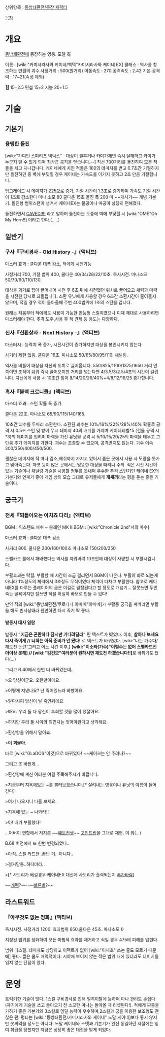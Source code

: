 상위항목 : [[동방쇄환전/등장 캐릭터]]

[[목차]]
= 개요 =

[[동방쇄환전]]에 등장하는 영웅. 모델 有

이름 : [wiki:"카미시라사와 케이네/백택"카미시라사와 케이네 EX]
클래스 : 역사를 창조하는 만월의 괴수
사정거리 : 500(원거리)
이동속도 : 270
공격속도 : 2.42
기본 공격력 : 17~21(속성 제외)

'''힘''' 15+2.5
민첩 15+2
지능 20+1.5

= 기술 =

== 기본기 ==

=== 용맹한 돌진 ===
[wiki:"가디언 스피리츠 택틱스"--대상이 켈후거나 카미가제면 즉시 살해하고 카이가 누군지 알 수 있게 되며 최상급 공격을 얻습니다.--]
직선 700거리를 돌진하여 모든 적들을 치고 지나갑니다. 
케이네에게 치인 적들은 100의 데미지를 받고 0.7초간 기절하지만  돌진하던 중 벽에 부딫힐 경우 케이네는 가속도를 이기지 못하고 2초 만큼 기절합니다.

업그레이드 시 데미지가 225으로 증가, 기절 시간이 1.3초로 증가하며 가속도 기절 시간이 1초로 감소한다
마나 소모 80  쿨다운 15초 돌진 폭 200
마
~~개사기~~ 개념 기본기. 돌진형 범위스턴이 생겨서 케이네EX는 물공이나 마공이 상당히 편해졌다.

돌진하면서 [[CAVED!!!!]] 라고 말하며 돌진하는 도중에 벽에 부딫힐 시 [wiki:"OME"Oh My Horn!!] 이라고 한다.(.....)
== 일반기 ==


=== 구사『구비경사 - Old History -』(액티브) ===

마스터 효과 : 쿨다운 대폭 감소, 적에게 시전가능

사정거리 700, 기절 범위 400, 쿨다운 40/34/28/22/10초. 즉시시전. 마나소모 50/70/90/110/130

대상을 과거로 잡아 끌어내어 시전 후 6초 뒤에 시전했던 위치로 끌어오고 체력과 마력을 시전한 당시로 되돌립니다. 소환 유닛에게 사용할 경우 6초간 소환시간이 줄어들지 않으며, 적일 경우 적이 돌아올때 주변 400범위에 1초의 스턴을 겁니다.

원래는 처음부터 적에게도 사용이 가능한 만능형 스킬이였으나 이제 제대로 사용하려면 마스터해야 한다. 추격,도주,사용 후 적 견제 등 용도는 다양하다.

=== 신사『신환상사 - Next History -』(액티브) ===

마스터시 : 능력치 폭 증가, 시전시간이 증가하지만 대상을 봉인시키지 않는다

사거리 제한 없음. 쿨다운 16초.  마나소모 50/65/80/95/110. 채널링.

역사를 비틀어 대상을 자신의 위치로 끌어옵니다. 550/825/1100/1375/1650 거리 안쪽이면 조작이 쉬워 즉시 끌어오지만 거리를 넘는다면 4/3.5/3/2.5/4초의 시간이 걸립니다. 자신에게 사용 시 10초간 힘이 8/14/20/26/40%+4/8/12/16/25 증가합니다.



=== 흑사『블랙 크로니클』(액티브) ===

마스터 효과 : 스턴 확률 폭 증가.

쿨다운 22초. 마나소모 65/90/115/140/165.

10초간 괴수를 두마리 소환한다. 소환된 괴수는 10%/16%/22%/28%/40% 확률로 공격 시 0.5초 스턴 및 방어 무시 데미지 40의 배쉬를 가지며 케이네레벨*5 (건물 공격 시 *3)의 데미지를 입히며 마력을 가진 유닛을 공격 시 5/10/15/20/25의 마력을 태우고 그 만큼 추가 데미지를 가한다.
괴수는 조종할 수 없으며, 공격받지도 않는다. 괴수 이속 300/350/400/450/500.

괜찮은 데미지에 적 마나 감소,배쉬까지 가지고 있어서 좁은 곳에서 사용 시 도망을 못가고 맞아죽는다. 자코 등이 많은 곳에서는 엉뚱한 대상을 때리니 주의. 적은 시전 시간이 있는 기술이나 채널링 기술을 사용할 엄두를 못내며 우수한 추격 스턴기인 케이네 EX의 기본기와 연계가 좋아 게임 상의 모습 그대로 유저들에게 '''개새끼'''라는 평을 듣는 좋은 기술이다.

== 궁극기 ==

=== 전세『되돌아오는 이치죠 다리』(액티브) ===

BGM : 익스텐드 애쉬 ~ 봉래인
MK II BGM : [wiki:"Chronicle 2nd"서의 마수]

마스터 효과 : 쿨다운 대폭 감소

사거리 800. 쿨다운 200/160/100초 마나소모 150/200/250

스펠카드 룰에서 패배했다는 역사를 지워버려 10초안에 대상이 사망할 시 부활시킵니다.

부활효과는 탁월. 부활할 때 시간이 조금 걸리면서 BGM이 나온다.
부활이 바로 되는게 아니라 1%정도의 체력에서 3초정도 무적이였다 체력이 다차고 부활한다. 참고로 케이네EX를 다루는 플레이어의 급은 이걸로 결정된다고 할 정도로 개념기... 잘못쓰면 두번 죽는 굴욕이지만 잘쓰면 적을 확실히 바보로 만들 수 있다!

만약 적의 [wiki:"동방쇄환전/쿠로다니 야마메"야마메]가 부활중 궁극을 써버리면 부활을 해도 빈사상태라 웬만하면 다시 죽기 딱 좋다.

==== 발동시 대사 일람 ====
발동시  '''"지금은 곤란하다 잠시만 기다려달라"''' 란 텍스트가 떴었다.
이후, '''살아나 보세요 다시 죽이게 // 너희는 아직 준비가 안 됐다!''' 로 텍스트가 바뀌었다.
[wiki:"나는 가수다/재도전 논란"그리고 어느 사건 이후,] '''[wiki:"이소라(가수)"이럴수는 없어 스펠카드전 더이상 못해] // [wiki:"김건모"여러분이 원하시면 재도전 하겠습니다!!]'''로 바뀌기도 했다(...)

그리고 B.40에서 한번 더 바뀌었는데..

>오 당신이군요. 오랜만이에요.

>어떻게 지냈나요? 난 죽어있느라 바빴어요.

>알다시피 당신이 날 죽인뒤에요.

>봐요. 우리 둘 다 당신이 후회할 것을 많이 했잖아요.

>하지만 우리 둘 사이의 의견차는 잊어야한다고 생각해요.

>환상향을 위해서 말이죠.

>'''이 괴물아.'''

바로 [wiki:"GLaDOS"이것]으로 바뀌었다! ~~케이크는 안 주려나?~~


그리고 또 바뀐게...

>환상향에 계신 여러분 여길 주목해주시기 바랍니다.

>지금부터 지옥에있는 ~를 불러보겠습니다.[* 살려내는 영웅이나 유닛의 이름이 들어간다]

>여기 나오시니 다들 보세요.

>지옥에 있는 ~ 나와라!!


>아! 내가 부활했다!

...어버이 연합에서 저지른 ~~[[예토전생]]~~ [http://www.hani.co.kr/arti/society/society_general/505029.html 고인드립]을 그대로 재현. 이 뭐(...)


B.68 버전에서 또 한번 변경되었다..

>아직..스펠 카드전..끝난 거.. 아니다..

>경거망둉..하디먀라..

>{{{#red '''역시 카미시라사와 케이네EX야. 가차없지.'''}}}[* 사토리가 베낄경우 케이네EX 대신에 사토리가 출력되는지 [[추가바람]]]

~~[[캐떡]]?~~
~~[[빠른별]]?~~


== 라스트워드 ==

=== 『아무것도 없는 정화』(액티브) ===

즉시시전. 사정거리 1200. 효과범위 650.쿨다운 45초. 마나소모 0

지정된 범위를 정화하여 모든 마법적 효과를 제거하고 적일 경우 475의 피해를 입힌다.

범위 디스펠. 데미지도 상당하고 이펙트가 없어 [wiki:"이재호" 쓰는 줄도 모르기 때문에] 좋다. 짧은 쿨도 매력적이다. 시야에 보이지 않는 적은 범위 내에 있더라도 데미지를 입지 않는 단점이 있다.

= 운영 =
트릭키한 기술이 많다. 1스킬 구비경사로 인해 일격이탈에 능하며 마나 관리도 손쉽다(자기에게 기술을 쓰고 돌아오기 전 소모한 마나는 돌아올 때 리셋된다!). 적에게 짜증을 가하기 좋은 기본기와 3스킬로 뎀딜 능력이 우수하며,2스킬과 궁을 이용한 보조형도 괜찮은 편. 평타는 [wiki:"동방쇄환전/카미시라사와 케이네" 노말 케이네]보다 좋지 않지만 못써먹을 정도는 아니다. 노말 케이네와 스탯과 기본기가 완전 동일하던 시절에는 잉여 취급을 당했지만 지금은 상당히 좋은 대접을 받게 되었다.
